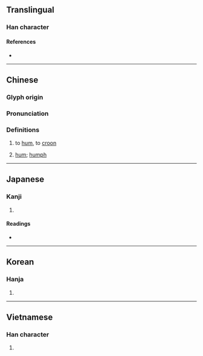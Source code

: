 {{character info/new}}
==Translingual==

===Han character===
{{Han char|rn=30|rad=口|as=07|sn=10|four=60027|canj=RYRN|ids=⿰口亨}}

====References====
* {{Han ref|kx=0191.140|dkj=03679|dj=0410.260|hdz=10632.140|uh=54FC|ud=21756|bh=ADF3|bd=44531}}

----

==Chinese==
{{zh-forms}}

===Glyph origin===
{{Han etym}}

===Pronunciation===
{{zh-pron
|m=hēng
|c=hang1,hng6
|h=pfs=
|md=
|mn=qz:hng/xm,zz:heng/haiⁿ/tw,xm,zz:hng/tw:hngh/tw:hiⁿ
|mn_note=hng/heng - literary; haiⁿ/hng - vernacular
|w=
|mc=y
|oc=y
|cat=v,interj
}}

===Definitions===
{{zh-hanzi}}

# to [[hum]], to [[croon]]
#: {{zh-x|嗱，你 啲 歌 呢，隻 隻 我 都 識 哼 几 句 呀。|I know how to hum a bit of every single one of your songs.|C|ref=[https://www.youtube.com/watch?v=PEtXfcfQ0lc&t=3m44s]}}
# [[hum]]; [[humph]]

{{zh-cat|Elementary}}

----

==Japanese==

===Kanji===
{{ja-kanji|grade=|rs=口07}}

# {{defn|lang=ja|sort=口07}}

====Readings====
* {{ja-readings|on=[[こう]] (kō), [[きょう]] (kyō)|kun=[[おびえる]] (obieru)}}

----

==Korean==

===Hanja===
{{ko-hanja|hangeul=형}}

# {{defn|lang=ko|sort=口07}}

----

==Vietnamese==

===Han character===
{{vi-hantu|hanh|rs=口07}}

# {{defn|lang=vi}}